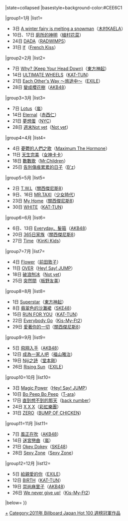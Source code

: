 {{Navbox
|bodyclass=hlist
|name=Billboard JAPAN Hot 100 週榜冠軍 (2011年)
|title=[[Billboard JAPAN]] [[Billboard Japan Hot 100|Hot 100]] 週榜冠軍作品及獲得者{{#if:{{{1|}}}|（{{{1|}}}）|}}
|state=<includeonly>collapsed</includeonly>
|basestyle=background-color:#CEE6C1

|group1=1月
|list1=
*3日 [[A winter fairy is melting a snowman]]（[[木村KAELA]]）
*10日、17日 [[廁所的神明]]（[[植村花菜]]）
*24日 [[DADA]]（[[RADWIMPS]]）
*31日 [[If (French Kiss單曲)|If]]（[[French_Kiss (音乐团体)|French Kiss]]）
|group2=2月
|list2=
*7日 [[Why? (Keep Your Head Down)]]（[[東方神起]]）
*14日 [[ULTIMATE WHEELS]]（[[KAT-TUN]]）
*21日 [[Each Other's Way ～旅途中～]]（[[EXILE]]）
*28日 [[變成櫻花樹]]（[[AKB48]]）
|group3=3月
|list3=
*7日 [[Lotus (嵐)|Lotus]]（[[嵐]]）
*14日 [[Eternal (赤西仁單曲)|Eternal]]（[[赤西仁]]）
*21日 [[夢想蛋]]（[[NYC (偶像團體)|NYC]]）
*28日 [[週末Not yet]]（[[Not yet]]）
|group4=4月
|list4=
*4日 [[GREATEST THE HITS 2011～2011|憂鬱的人們之歌]]（[[Maximum The Hormone]]）
*11日 [[天生完美 (歌曲)|天生完美]]（[[女神卡卡]]）
*18日 [[數數歌 (單曲)|數數歌]]（[[Mr.Children]]）
*25日 [[告別傷痕累累的日子]]（[[B'z]]）
|group5=5月
|list5=
*2日 [[T.W.L/Yellow Pansy Street|T.W.L]]（[[關西傑尼斯8]]）
*9日、16日 [[Mr. Taxi/Run Devil Run|MR.TAXI]]（[[少女時代]]）
*23日 [[My Home (關西傑尼斯8單曲)|My Home]]（[[關西傑尼斯8]]）
*30日 [[WHITE (KAT-TUN單曲)|WHITE]]（[[KAT-TUN]]）
|group6=6月
|list6=
*6日、13日 [[Everyday、髮箍]]（[[AKB48]]）
*20日 [[365日家族]]（[[關西傑尼斯8]]）
*27日 [[Time (近畿小子)|Time]]（[[近畿小子|KinKi Kids]]）
|group7=7月
|list7=
*4日 [[Flower (前田敦子單曲)|Flower]]（[[前田敦子]]）
*11日 [[OVER (Hey! Say! JUMP單曲)|OVER]]（[[Hey! Say! JUMP]]）
*18日 [[破浪刨冰]]（[[Not yet]]）
*25日 [[突然間]]（[[板野友美]]）
|group8=8月
|list8=
*1日 [[Superstar]]（[[東方神起]]）
*8日 [[翡翠色的沙灘裙]]（[[SKE48]]）
*15日 [[RUN FOR YOU]]（[[KAT-TUN]]）
*22日 [[Everybody Go]]（[[Kis-My-Ft2]]）
*29日 [[愛著你的一切]]（[[關西傑尼斯8]]）
|group9=9月
|list9=
*5日 [[飛翔入手]]（[[AKB48]]）
*12日 [[成為一家人吧/fighting pose|成為一家人吧]]（[[福山雅治]]）
*19日 [[Niji之詩]]（[[堂本剛]]）
*26日 [[Rising Sun/總有一天…|Rising Sun]]（[[放浪兄弟|EXILE]]）
|group10=10月
|list10=
*3日 [[Magic Power (Hey! Say! JUMP單曲)|Magic Power]]（[[Hey! Say! JUMP]]）
*10日 [[Bo Peep Bo Peep]]（[[T-ara]]）
*17日 [[直到想不到的那天]]（[[back number]]）
*24日 [[X X X]]（[[彩虹樂團]]）
*31日 [[ZERO (BUMP OF CHICKEN單曲)|ZERO]]（[[BUMP OF CHICKEN]]）
|group11=11月
|list11=
*7日 [[風正在吹]]（[[AKB48]]）
*14日 [[迷宮戀曲]]（[[嵐]]）
*21日 [[Okey Dokey]]（[[SKE48]]）
*28日 [[Sexy Zone (單曲)|Sexy Zone]]（[[Sexy Zone]]）
|group12=12月
|list12=
*5日 [[給親愛的你/Ooo Baby|給親愛的你]]（[[放浪兄弟|EXILE]]）
*12日 [[BIRTH]]（[[KAT-TUN]]）
*19日 [[崇尚麻里子]]（[[AKB48]]）
*26日 [[We never give up!]]（[[Kis-My-Ft2]]）

|below={{Billboard JAPAN 單曲週榜冠軍／年份別模板}}
}}<noinclude>[[Category:2011年 Billboard Japan Hot 100 週榜冠軍作品|+]]</noinclude>
<includeonly>[[Category:2011年 Billboard Japan Hot 100 週榜冠軍作品]]</includeonly>
